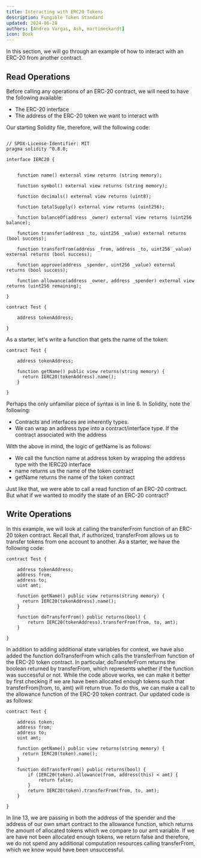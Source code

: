 ```yaml
---
title: Interacting with ERC20 Tokens
description: Fungible Token Standard
updated: 2024-06-28
authors: [Andrea Vargas, Ash, martineckardt]
icon: Book
---
```

In this section, we will go through an example of how to interact with an ERC-20 from another contract. 
## Read Operations
Before calling any operations of an ERC-20 contract, we will need to have the following available:

- The ERC-20 interface
- The address of the ERC-20 token we want to interact with

Our starting Solidity file, therefore, will the following code:

```solidity

// SPDX-License-Identifier: MIT
pragma solidity ^0.8.0;
​
interface IERC20 {
​
​
    function name() external view returns (string memory);
​
    function symbol() external view returns (string memory);
​
    function decimals() external view returns (uint8);
​
    function totalSupply() external view returns (uint256);
​
    function balanceOf(address _owner) external view returns (uint256 balance);
​
    function transfer(address _to, uint256 _value) external returns (bool success);
​
    function transferFrom(address _from, address _to, uint256 _value) external returns (bool success);
​
    function approve(address _spender, uint256 _value) external returns (bool success);
​
    function allowance(address _owner, address _spender) external view returns (uint256 remaining);
​
}
```

```solidity​
contract Test {
​
    address tokenAddress;
​
}
```

As a starter, let's write a function that gets the name of the token:

```solidity
contract Test {
​
    address tokenAddress;
  
    function getName() public view returns(string memory) {
      return IERC20(tokenAddress).name();
    }
​
}
```

Perhaps the only unfamiliar piece of syntax is in line 6. In Solidity, note the following:

- Contracts and interfaces are inherently types.
- We can wrap an address type into a contract/interface type. If the contract associated with the address

With the above in mind, the logic of getName is as follows:

- We call the function name at address token by wrapping the address type with the IERC20 interface
- name returns us the name of the token contract
- getName returns the name of the token contract

Just like that, we were able to call a read function of an ERC-20 contract. But what if we wanted to modify the state of an ERC-20 contract?

## Write Operations

In this example, we will look at calling the transferFrom function of an ERC-20 token contract. Recall that, if authorized, transferFrom allows us to transfer tokens from one account to another. As a starter, we have the following code:

```solidity
contract Test {
​
    address tokenAddress;
    address from;
    address to;
    uint amt;
  
    function getName() public view returns(string memory) {
      return IERC20(tokenAddress).name();
    }
  
    function doTransferFrom() public returns(bool) {
        return IERC20(tokenAddress).transferFrom(from, to, amt);
    }
​
}
```

In addition to adding additional state variables for context, we have also added the function doTransferFrom which calls the transferFrom function of the ERC-20 token contract. In particular, doTransferFrom returns the boolean returned by transferFrom, which represents whether if the function was successful or not. While the code above works, we can make it better by first checking if we are have been allocated enough tokens such that transferFrom(from, to, amt) will return true. To do this, we can make a call to the allowance function of the ERC-20 token contract. Our updated code is as follows:

```solidity
contract Test {
​
    address token;
    address from;
    address to;
    uint amt;
  
    function getName() public view returns(string memory) {
      return IERC20(token).name();
    }
  
    function doTransferFrom() public returns(bool) {
        if (IERC20(token).allowance(from, address(this) < amt) {
            return false;
        }
        return IERC20(token).transferFrom(from, to, amt);
    }
​
}
```

In line 13, we are passing in both the address of the spender and the address of our own smart contract to the allowance function, which returns the amount of allocated tokens which we compare to our amt variable. If we are have not been allocated enough tokens, we return false and therefore, we do not spend any additional computation resources calling transferFrom, which we know would have been unsuccessful.